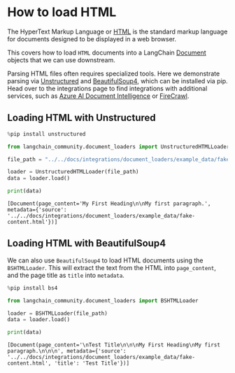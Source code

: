 # How to load HTML

The HyperText Markup Language or [HTML](https://en.wikipedia.org/wiki/HTML) is the standard markup language for documents designed to be displayed in a web browser.

This covers how to load `HTML` documents into a LangChain [Document](https://python.langchain.com/api_reference/core/documents/langchain_core.documents.base.Document.html#langchain_core.documents.base.Document) objects that we can use downstream.

Parsing HTML files often requires specialized tools. Here we demonstrate parsing via [Unstructured](https://docs.unstructured.io) and [BeautifulSoup4](https://beautiful-soup-4.readthedocs.io/en/latest/), which can be installed via pip. Head over to the integrations page to find integrations with additional services, such as [Azure AI Document Intelligence](/oss/javascript/integrations/document_loaders/azure_document_intelligence) or [FireCrawl](/oss/javascript/integrations/document_loaders/firecrawl).

## Loading HTML with Unstructured


```python
%pip install unstructured
```


```python
from langchain_community.document_loaders import UnstructuredHTMLLoader

file_path = "../../docs/integrations/document_loaders/example_data/fake-content.html"

loader = UnstructuredHTMLLoader(file_path)
data = loader.load()

print(data)
```
```output
[Document(page_content='My First Heading\n\nMy first paragraph.', metadata={'source': '../../docs/integrations/document_loaders/example_data/fake-content.html'})]
```
## Loading HTML with BeautifulSoup4

We can also use `BeautifulSoup4` to load HTML documents using the `BSHTMLLoader`.  This will extract the text from the HTML into `page_content`, and the page title as `title` into `metadata`.


```python
%pip install bs4
```


```python
from langchain_community.document_loaders import BSHTMLLoader

loader = BSHTMLLoader(file_path)
data = loader.load()

print(data)
```
```output
[Document(page_content='\nTest Title\n\n\nMy First Heading\nMy first paragraph.\n\n\n', metadata={'source': '../../docs/integrations/document_loaders/example_data/fake-content.html', 'title': 'Test Title'})]
```

